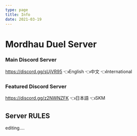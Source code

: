 ```yaml
---
type: page
title: Info
date: 2021-03-19
---
```


# Mordhau Duel Server

### Main Discord Server
https://discord.gg/sUjVR95 👈English 👈中文 👈International

### Featured Discord Server
https://discord.gg/z2NWNZFK 👈日本語 👈SKM 


## Server RULES

editing....


